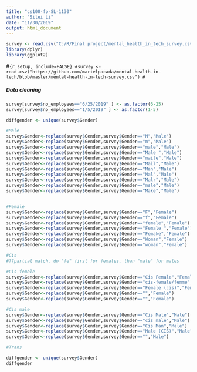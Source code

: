 ---
title: "cs100-fp-SL-1130"
author: "Silei Li"
date: "11/30/2019"
output: html_document
---


```{r setup, include=FALSE}
survey <- read.csv("C:/R/Final project/mental_health_in_tech_survey.csv")
library(dplyr)
library(ggplot2)
```


#```{r setup, include=FALSE}
#survey <- read.csv("https://github.com/marielpacada/mental-health-in-tech/blob/master/mental-health-in-tech-survey.csv")
#```

##### Data cleaning

```{r}
survey[survey$no_employees=="6/25/2019" ] <- as.factor(6-25)
survey[survey$no_employees=="1/5/2019" ] <- as.factor(1-5)
```

```{r}
diffgender <- unique(survey$Gender)
```

```{r}
#Male
survey$Gender<-replace(survey$Gender,survey$Gender=="M","Male")
survey$Gender<-replace(survey$Gender,survey$Gender=="m","Male")
survey$Gender<-replace(survey$Gender,survey$Gender=="male","Male")
survey$Gender<-replace(survey$Gender,survey$Gender=="Male ","Male")
survey$Gender<-replace(survey$Gender,survey$Gender=="maile","Male")
survey$Gender<-replace(survey$Gender,survey$Gender=="Mail","Male")
survey$Gender<-replace(survey$Gender,survey$Gender=="Man","Male")
survey$Gender<-replace(survey$Gender,survey$Gender=="Mal","Male")
survey$Gender<-replace(survey$Gender,survey$Gender=="Malr","Male")
survey$Gender<-replace(survey$Gender,survey$Gender=="msle","Male")
survey$Gender<-replace(survey$Gender,survey$Gender=="Make","Male")


#Female
survey$Gender<-replace(survey$Gender,survey$Gender=="F","Female")
survey$Gender<-replace(survey$Gender,survey$Gender=="f","Female")
survey$Gender<-replace(survey$Gender,survey$Gender=="female","Female")
survey$Gender<-replace(survey$Gender,survey$Gender=="Female ","Female")
survey$Gender<-replace(survey$Gender,survey$Gender=="Femake","Female")
survey$Gender<-replace(survey$Gender,survey$Gender=="Woman","Female")
survey$Gender<-replace(survey$Gender,survey$Gender=="woman","Female")

#Cis
#??partial match, do "fe" first for females, than "male" for males

#Cis female
survey$Gender<-replace(survey$Gender,survey$Gender=="Cis Female","Female")
survey$Gender<-replace(survey$Gender,survey$Gender=="cis-female/femme","Female")
survey$Gender<-replace(survey$Gender,survey$Gender=="Female (cis)","Female")
survey$Gender<-replace(survey$Gender,survey$Gender=="","Female")
survey$Gender<-replace(survey$Gender,survey$Gender=="","Female")

#Cis male
survey$Gender<-replace(survey$Gender,survey$Gender=="Cis Male","Male")
survey$Gender<-replace(survey$Gender,survey$Gender=="cis male","Male")
survey$Gender<-replace(survey$Gender,survey$Gender=="Cis Man","Male")
survey$Gender<-replace(survey$Gender,survey$Gender=="Male (CIS)","Male")
survey$Gender<-replace(survey$Gender,survey$Gender=="","Male")

#Trans

```

```{r}
diffgender <- unique(survey$Gender)
diffgender
```

```{r}

```

```{r}

```

```{r}

```

```{r}

```

```{r}

```